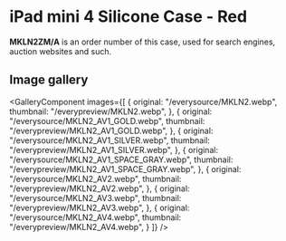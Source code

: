 
# iPad mini 4 Silicone Case - Red

<Callout type='info' emoji='👉🏻'>**MKLN2ZM/A** is an order number of this case, used for search engines, auction websites and such.</Callout>

## Image gallery

<GalleryComponent
    images={[
      {
        original: "/everysource/MKLN2.webp",
        thumbnail: "/everypreview/MKLN2.webp",
      },
      {
        original: "/everysource/MKLN2_AV1_GOLD.webp",
        thumbnail: "/everypreview/MKLN2_AV1_GOLD.webp",
      },
      {
        original: "/everysource/MKLN2_AV1_SILVER.webp",
        thumbnail: "/everypreview/MKLN2_AV1_SILVER.webp",
      },
      {
        original: "/everysource/MKLN2_AV1_SPACE_GRAY.webp",
        thumbnail: "/everypreview/MKLN2_AV1_SPACE_GRAY.webp",
      },
      {
        original: "/everysource/MKLN2_AV2.webp",
        thumbnail: "/everypreview/MKLN2_AV2.webp",
      },
      {
        original: "/everysource/MKLN2_AV3.webp",
        thumbnail: "/everypreview/MKLN2_AV3.webp",
      },
      {
        original: "/everysource/MKLN2_AV4.webp",
        thumbnail: "/everypreview/MKLN2_AV4.webp",
      }
    ]}
  />
